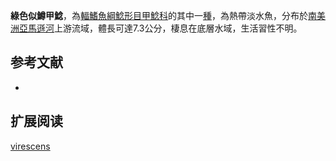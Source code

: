 {{Speciesbox
| name = 綠色似鱒甲鯰
| image = 
| image_width = 250px
| image_caption = 
| status = NE
| status_system = IUCN3.1
| genus = Squaliforma
| species = virescens
| authority = [[Cope|Cope]], 1874
| synonyms = *''Plecostomus virescens'',Cope, 1874
}}

'''綠色似鱒甲鯰'''，為[[輻鰭魚綱|輻鰭魚綱]][[鯰形目|鯰形目]][[甲鯰科|甲鯰科]]的其中一[[種|種]]，為熱帶淡水魚，分布於[[南美洲|南美洲]][[亞馬遜河|亞馬遜河]]上游流域，體長可達7.3公分，棲息在底層水域，生活習性不明。

==参考文献==
*{{FishBase_species|genus=Squaliforma|species=virescens|year=2015|month=1}}

== 扩展阅读 ==
{{refbegin}}
{{wikispecies-inline|Squaliforma virescens|綠色似鱒甲鯰}}
{{refend}}
{{Taxonbar|from=Q5646499}}

[[Category:似鱒甲鯰屬|virescens]]